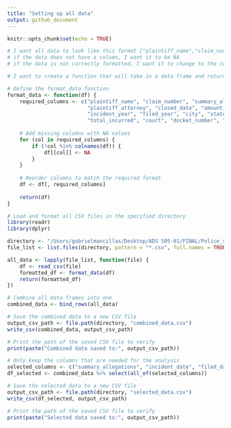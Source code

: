```yaml
---
title: "Setting up all data"
output: github_document
---
```


```r
knitr::opts_chunk$set(echo = TRUE)
```

```r
# I want all data to look like this format ["plaintiff_name","claim_number","summary_allegations","incident_date","filed_date","plaintiff_attorney","closed_date","amount_awarded","location","calendar_year","incident_year","filed_year","city","state","other_expenses","collection","total_incurred","court","docket_number","matter_name","case_outcome"]
# if the data does not have a column, I want it to be NA
# if the data is not correctly formatted, I want it to change to the correct format such as [] 

# I want to create a function that will take in a data frame and return a data frame that is formatted correctly

# Define the format_data function
format_data <- function(df) {
    required_columns <- c("plaintiff_name", "claim_number", "summary_allegations", "incident_date", "filed_date", 
                          "plaintiff_attorney", "closed_date", "amount_awarded", "location", "calendar_year", 
                          "incident_year", "filed_year", "city", "state", "other_expenses", "collection", 
                          "total_incurred", "court", "docket_number", "matter_name", "case_outcome")
    
    # Add missing columns with NA values
    for (col in required_columns) {
        if (!col %in% colnames(df)) {
            df[[col]] <- NA
        }
    }
    
    # Reorder columns to match the required format
    df <- df[, required_columns]
    
    return(df)
}

# Load and format all CSV files in the specified directory
library(readr)
library(dplyr)

directory <- "/Users/gabrielmancillas/Desktop/ADS 505-01/FINAL/Police_settlements/Locations"
file_list <- list.files(directory, pattern = "*.csv", full.names = TRUE)

all_data <- lapply(file_list, function(file) {
    df <- read_csv(file)
    formatted_df <- format_data(df)
    return(formatted_df)
})

# Combine all data frames into one
combined_data <- bind_rows(all_data)

# Save the combined data to a new CSV file
output_csv_path <- file.path(directory, "combined_data.csv")
write_csv(combined_data, output_csv_path)

# Print the path of the saved CSV file to verify
print(paste("Combined data saved to:", output_csv_path))
```

```r
# Only keep the columns that are needed for the analysis
selected_columns <- c("summary_allegations", "incident_date", "filed_date", "closed_date", "amount_awarded", "location", "calendar_year", "incident_year", "state", "city")
df_selected <- combined_data %>% select(all_of(selected_columns))

# Save the selected data to a new CSV file
output_csv_path <- file.path(directory, "selected_data.csv")
write_csv(df_selected, output_csv_path)

# Print the path of the saved CSV file to verify
print(paste("Selected data saved to:", output_csv_path))
```
